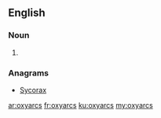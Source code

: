 ==English==

===Noun===
{{head|en|plural}}

# {{plural of|oxyarc|lang=en}}

===Anagrams===
* [[Sycorax#English|Sycorax]]

[[ar:oxyarcs]]
[[fr:oxyarcs]]
[[ku:oxyarcs]]
[[my:oxyarcs]]